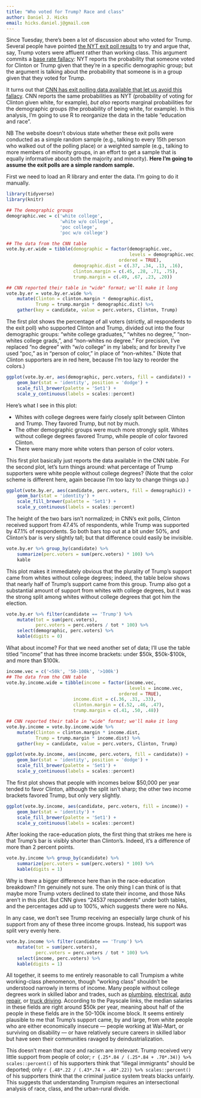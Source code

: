 ```yaml
---
title: "Who voted for Trump? Race and class"
author: Daniel J. Hicks
email: hicks.daniel.j@gmail.com
---
```


<style type="text/css">
.table {

    width: 40%;

}
</style>

Since Tuesday, there's been a lot of discussion about who voted for Trump.  Several people have pointed [the NYT exit poll results](http://www.nytimes.com/interactive/2016/11/08/us/politics/election-exit-polls.html?_r=0) to try and argue that, say, Trump voters were affluent rather than working class.  This argument commits a [base rate fallacy](https://en.wikipedia.org/wiki/Base_rate_fallacy):  NYT reports the probability that someone voted for Clinton or Trump given that they're in a specific demographic group; but the argument is talking about the probability that someone is in a group given that they voted for Trump.  

It turns out that [CNN has exit polling data available that let us avoid this fallacy](http://edition.cnn.com/election/results/exit-polls).  CNN reports the same probabilities as NYT (probability of voting for Clinton given white, for example), *but also* reports marginal probabilities for the demographic groups (the probability of being white, for example).  In this analysis, I'm going to use R to reorganize the data in the table "education and race".  

NB  The website doesn't obvious state whether these exit polls were conducted as a simple random sample (e.g., talking to every 15th person who walked out of the polling place) or a weighted sample (e.g., talking to more members of minority groups, in an effort to get a sample that is equally informative about both the majority and minority).  **Here I'm going to assume the exit polls are a simple random sample.**

First we need to load an R library and enter the data.  I'm going to do it manually.  
```r
library(tidyverse)
library(knitr)

## The demographic groups
demographic.vec = c('white college', 
					'white w/o college', 
					'poc college', 
					'poc w/o college')

## The data from the CNN table
vote.by.er.wide = tibble(demographic = factor(demographic.vec, 
											  levels = demographic.vec, 
										  ordered = TRUE), 
						 demographic.dist = c(.37, .34, .13, .16),
						 clinton.margin = c(.45, .28, .71, .75), 
						 trump.margin = c(.49, .67, .23, .20))

## CNN reported their table in "wide" format; we'll make it long
vote.by.er = vote.by.er.wide %>%
	mutate(Clinton = clinton.margin * demographic.dist, 
		   Trump = trump.margin * demographic.dist) %>%
	gather(key = candidate, value = perc.voters, Clinton, Trump)
```

The first plot shows the percentage of all voters (strictly, all respondents to the exit poll) who supported Clinton and Trump, divided out into the four demographic groups:  "white college graduates," "whites no degree," "non-whites college grads,", and "non-whites no degree." For precision, I've replaced "no degree" with "w/o college" in my labels; and for brevity I've used "poc," as in "person of color," in place of "non-whites." (Note that Clinton supporters are in red here, because I'm too lazy to reorder the colors.)

```r
ggplot(vote.by.er, aes(demographic, perc.voters, fill = candidate)) + 
	geom_bar(stat = 'identity', position = 'dodge') + 
	scale_fill_brewer(palette = 'Set1') +
	scale_y_continuous(labels = scales::percent)
```

Here's what I see in this plot:  

- Whites with college degrees were fairly closely split between Clinton and Trump. They favored Trump, but not by much.  
- The other demographic groups were much more strongly split.  Whites without college degrees favored Trump, while people of color favored Clinton.  
- There were many more white voters than person of color voters.  

This first plot basically just reports the data available in the CNN table.  For the second plot, let's turn things around:  what percentage of Trump supporters were white people without college degrees?  (Note that the color scheme is different here, again because I'm too lazy to change things up.) 

```r
ggplot(vote.by.er, aes(candidate, perc.voters, fill = demographic)) + 
	geom_bar(stat = 'identity') + 
	scale_fill_brewer(palette = 'Set1') +
	scale_y_continuous(labels = scales::percent)
```

The height of the two bars isn't normalized; in CNN's exit polls, Clinton received support from 47.4% of respondents, while Trump was supported by 47.1% of respondents.  So both bars top out at a bit under 50%, and Clinton's bar is very slightly tall; but that difference could easily be invisible.  

```r
vote.by.er %>% group_by(candidate) %>% 
	summarize(perc.voters = sum(perc.voters) * 100) %>%
	kable
```

This plot makes it immediately obvious that the plurality of Trump's support came from whites without college degrees; indeed, the table below shows that nearly half of Trump's support came from this group.  Trump also got a substantial amount of support from whites with college degrees, but it was the strong split among whites without college degrees that got him the election.  

```r
vote.by.er %>% filter(candidate == 'Trump') %>% 
	mutate(tot = sum(perc.voters), 
		   perc.voters = perc.voters / tot * 100) %>%
	select(demographic, perc.voters) %>%
	kable(digits = 0)
```

What about income?  For that we need another set of data; I'll use the table titled "income" that has three income brackets:  under $50k, $50k-$100k, and more than $100k.  

```r
income.vec = c('<50k', '50-100k', '>100k')
## The data from the CNN table
vote.by.income.wide = tibble(income = factor(income.vec, 
											  levels = income.vec, 
										  ordered = TRUE), 
						 income.dist = c(.36, .31, .33),
						 clinton.margin = c(.52, .46, .47),
						 trump.margin = c(.41, .50, .48))

## CNN reported their table in "wide" format; we'll make it long
vote.by.income = vote.by.income.wide %>%
	mutate(Clinton = clinton.margin * income.dist, 
		   Trump = trump.margin * income.dist) %>%
	gather(key = candidate, value = perc.voters, Clinton, Trump)
```

```r
ggplot(vote.by.income, aes(income, perc.voters, fill = candidate)) + 
	geom_bar(stat = 'identity', position = 'dodge') + 
	scale_fill_brewer(palette = 'Set1') +
	scale_y_continuous(labels = scales::percent)
```

The first plot shows that people with incomes below $50,000 per year tended to favor Clinton, although the split isn't sharp; the other two income brackets favored Trump, but only very slightly.  

```r
ggplot(vote.by.income, aes(candidate, perc.voters, fill = income)) + 
	geom_bar(stat = 'identity') + 
	scale_fill_brewer(palette = 'Set1') +
	scale_y_continuous(labels = scales::percent)
```

After looking the race-education plots, the first thing that strikes me here is that Trump's bar is visibly shorter than Clinton's.  Indeed, it's a difference of more than 2 percent points.  

```r
vote.by.income %>% group_by(candidate) %>%
	summarize(perc.voters = sum(perc.voters) * 100) %>%
	kable(digits = 1)
```

Why is there a bigger difference here than in the race-education breakdown?  I'm genuinely not sure.  The only thing I can think of is that maybe more Trump voters declined to state their income, and those NAs aren't in this plot.  But CNN gives "24537 respondents" under both tables, and the percentages add up to 100%, which suggests there were no NAs.  

In any case, we don't see Trump receiving an especially large chunk of his support from any of these three income groups.  Instead, his support was split very evenly here.  

```r
vote.by.income %>% filter(candidate == 'Trump') %>% 
	mutate(tot = sum(perc.voters), 
		   perc.voters = perc.voters / tot * 100) %>%
	select(income, perc.voters) %>%
	kable(digits = 1)
```

All together, it seems to me entirely reasonable to call Trumpism a white working-class phenomenon, though "working class" shouldn't be understood narrowly in terms of income.  Many people without college degrees work in skilled labor and trades, such as [plumbing](http://www.payscale.com/research/US/Job=Plumber/Hourly_Rate), [electrical](http://www.payscale.com/research/US/Job=Electrician/Hourly_Rate), [auto repair](http://www.payscale.com/research/US/Job=Automotive_Service_Technician_%2F_Mechanic/Hourly_Rate), or [truck driving](http://www.payscale.com/research/US/Job=Automotive_Service_Technician_%2F_Mechanic/Hourly_Rate).  According to the Payscale links, the median salaries in these fields are right around $50k per year, meaning about half of the people in these fields are in the 50-100k income block.  It seems entirely plausible to me that Trump's support came, by and large, from white people who are either economically insecure — people working at Wal-Mart, or surviving on disability — or have relatively secure careers in skilled labor but have seen their communities ravaged by deindustrialization.  

This doesn't mean that race and racism are irrelevant.  Trump received very little support from people of color; `r {.25*.84 / (.25*.84 + .70*.34)} %>% scales::percent()` of his supporters think that "illegal immigrants" should be deported; only `r {.48*.22 / (.43*.74 + .48*.22)} %>% scales::percent()` of his supporters think that the criminal justice system treats blacks unfairly.  This suggests that understanding Trumpism requires an intersectional analysis of race, class, and the urban-rural divide.  



